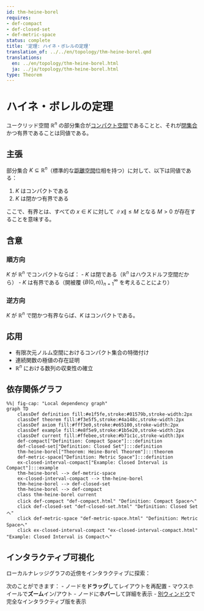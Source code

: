 ```yaml
---
id: thm-heine-borel
requires:
- def-compact
- def-closed-set
- def-metric-space
status: complete
title: '定理: ハイネ・ボレルの定理'
translation_of: ../../en/topology/thm-heine-borel.qmd
translations:
  en: ../en/topology/thm-heine-borel.html
  ja: ../ja/topology/thm-heine-borel.html
type: Theorem
---
```


# ハイネ・ボレルの定理 {#thm-heine-borel}

ユークリッド空間 $\mathbb{R}^n$ の部分集合が[コンパクト空間](def-compact.qmd)であることと、それが[閉集合](def-closed-set.qmd)かつ有界であることは同値である。

## 主張

部分集合 $K \subseteq \mathbb{R}^n$（標準的な[距離空間](../geometry/def-metric-space.qmd)位相を持つ）に対して、以下は同値である：

1. $K$ はコンパクトである
2. $K$ は閉かつ有界である

ここで、有界とは、すべての $x \in K$ に対して $\|x\| \leq M$ となる $M > 0$ が存在することを意味する。

## 含意

### 順方向

$K$ が $\mathbb{R}^n$ でコンパクトならば：
- $K$ は閉である（$\mathbb{R}^n$ はハウスドルフ空間だから）
- $K$ は有界である（開被覆 $\{B(0, n)\}_{n=1}^{\infty}$ を考えることにより）

### 逆方向

$K$ が $\mathbb{R}^n$ で閉かつ有界ならば、$K$ はコンパクトである。

## 応用

- 有限次元ノルム空間におけるコンパクト集合の特徴付け
- 連続関数の極値の存在証明
- $\mathbb{R}^n$ における数列の収束性の確立

## 依存関係グラフ

```mermaid
%%| fig-cap: "Local dependency graph"
graph TD
    classDef definition fill:#e1f5fe,stroke:#01579b,stroke-width:2px
    classDef theorem fill:#f3e5f5,stroke:#4a148c,stroke-width:2px
    classDef axiom fill:#fff3e0,stroke:#e65100,stroke-width:2px
    classDef example fill:#e8f5e9,stroke:#1b5e20,stroke-width:2px
    classDef current fill:#ffebee,stroke:#b71c1c,stroke-width:3px
    def-compact["Definition: Compact Space"]:::definition
    def-closed-set["Definition: Closed Set"]:::definition
    thm-heine-borel["Theorem: Heine-Borel Theorem"]:::theorem
    def-metric-space["Definition: Metric Space"]:::definition
    ex-closed-interval-compact["Example: Closed Interval is Compact"]:::example
    thm-heine-borel --> def-metric-space
    ex-closed-interval-compact --> thm-heine-borel
    thm-heine-borel --> def-closed-set
    thm-heine-borel --> def-compact
    class thm-heine-borel current
    click def-compact "def-compact.html" "Definition: Compact Spaceへ"
    click def-closed-set "def-closed-set.html" "Definition: Closed Setへ"
    click def-metric-space "def-metric-space.html" "Definition: Metric Spaceへ"
    click ex-closed-interval-compact "ex-closed-interval-compact.html" "Example: Closed Interval is Compactへ"
```

## インタラクティブ可視化

ローカルナレッジグラフの近傍をインタラクティブに探索：

::: {.graph-viz data-id="thm-heine-borel" data-width="700" data-height="500"}
:::

次のことができます：
- ノードを**ドラッグ**してレイアウトを再配置
- マウスホイールで**ズーム**イン/アウト
- ノードに**ホバー**して詳細を表示
- [別ウィンドウ](../../output/interactive/thm-heine-borel.html){target="_blank"}で完全なインタラクティブ版を表示

